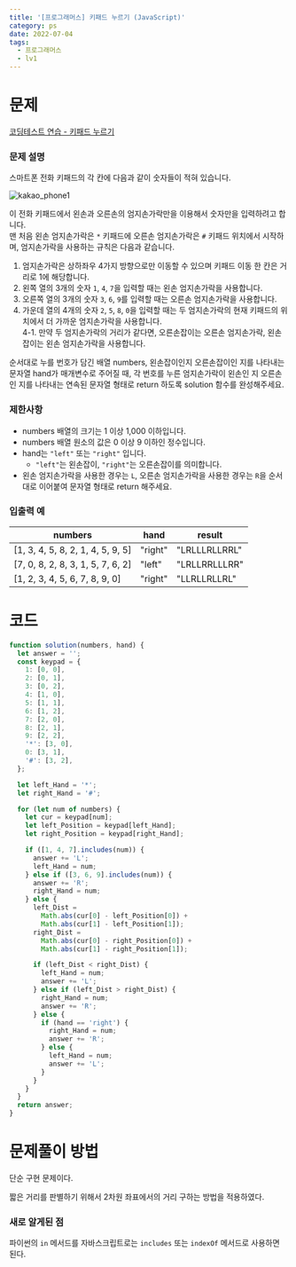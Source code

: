 ```yaml
---
title: '[프로그래머스] 키패드 누르기 (JavaScript)'
category: ps
date: 2022-07-04
tags:
  - 프로그래머스
  - lv1
---
```


# 문제

[코딩테스트 연습 - 키패드 누르기](https://school.programmers.co.kr/learn/courses/30/lessons/67256)

### 문제 설명

스마트폰 전화 키패드의 각 칸에 다음과 같이 숫자들이 적혀 있습니다.

![kakao_phone1](./image/kakao_phone1.png)

이 전화 키패드에서 왼손과 오른손의 엄지손가락만을 이용해서 숫자만을 입력하려고 합니다. <br/>
맨 처음 왼손 엄지손가락은 `*` 키패드에 오른손 엄지손가락은 `#` 키패드 위치에서 시작하며, 엄지손가락을 사용하는 규칙은 다음과 같습니다.

1. 엄지손가락은 상하좌우 4가지 방향으로만 이동할 수 있으며 키패드 이동 한 칸은 거리로 1에 해당합니다.
2. 왼쪽 열의 3개의 숫자 `1`, `4`, `7`을 입력할 때는 왼손 엄지손가락을 사용합니다.
3. 오른쪽 열의 3개의 숫자 `3`, `6`, `9`를 입력할 때는 오른손 엄지손가락을 사용합니다.
4. 가운데 열의 4개의 숫자 `2`, `5`, `8`, `0`을 입력할 때는 두 엄지손가락의 현재 키패드의 위치에서 더 가까운 엄지손가락을 사용합니다. <br/>
   4-1. 만약 두 엄지손가락의 거리가 같다면, 오른손잡이는 오른손 엄지손가락, 왼손잡이는 왼손 엄지손가락을 사용합니다.

순서대로 누를 번호가 담긴 배열 numbers, 왼손잡이인지 오른손잡이인 지를 나타내는 문자열 hand가 매개변수로 주어질 때, 각 번호를 누른 엄지손가락이 왼손인 지 오른손인 지를 나타내는 연속된 문자열 형태로 return 하도록 solution 함수를 완성해주세요.

### 제한사항

- numbers 배열의 크기는 1 이상 1,000 이하입니다.
- numbers 배열 원소의 값은 0 이상 9 이하인 정수입니다.
- hand는 `"left"` 또는 `"right"` 입니다.
  - `"left"`는 왼손잡이, `"right"`는 오른손잡이를 의미합니다.
- 왼손 엄지손가락을 사용한 경우는 `L`, 오른손 엄지손가락을 사용한 경우는 `R`을 순서대로 이어붙여 문자열 형태로 return 해주세요.

### 입출력 예

| numbers                           | hand    | result        |
| --------------------------------- | ------- | ------------- |
| [1, 3, 4, 5, 8, 2, 1, 4, 5, 9, 5] | "right" | "LRLLLRLLRRL" |
| [7, 0, 8, 2, 8, 3, 1, 5, 7, 6, 2] | "left"  | "LRLLRRLLLRR" |
| [1, 2, 3, 4, 5, 6, 7, 8, 9, 0]    | "right" | "LLRLLRLLRL"  |

# 코드

```jsx
function solution(numbers, hand) {
  let answer = '';
  const keypad = {
    1: [0, 0],
    2: [0, 1],
    3: [0, 2],
    4: [1, 0],
    5: [1, 1],
    6: [1, 2],
    7: [2, 0],
    8: [2, 1],
    9: [2, 2],
    '*': [3, 0],
    0: [3, 1],
    '#': [3, 2],
  };

  let left_Hand = '*';
  let right_Hand = '#';

  for (let num of numbers) {
    let cur = keypad[num];
    let left_Position = keypad[left_Hand];
    let right_Position = keypad[right_Hand];

    if ([1, 4, 7].includes(num)) {
      answer += 'L';
      left_Hand = num;
    } else if ([3, 6, 9].includes(num)) {
      answer += 'R';
      right_Hand = num;
    } else {
      left_Dist =
        Math.abs(cur[0] - left_Position[0]) +
        Math.abs(cur[1] - left_Position[1]);
      right_Dist =
        Math.abs(cur[0] - right_Position[0]) +
        Math.abs(cur[1] - right_Position[1]);

      if (left_Dist < right_Dist) {
        left_Hand = num;
        answer += 'L';
      } else if (left_Dist > right_Dist) {
        right_Hand = num;
        answer += 'R';
      } else {
        if (hand == 'right') {
          right_Hand = num;
          answer += 'R';
        } else {
          left_Hand = num;
          answer += 'L';
        }
      }
    }
  }
  return answer;
}
```

# 문제풀이 방법

단순 구현 문제이다.

짧은 거리를 판별하기 위해서 2차원 좌표에서의 거리 구하는 방법을 적용하였다.

### 새로 알게된 점

파이썬의 `in` 메서드를 자바스크립트로는 `includes` 또는 `indexOf` 메서드로 사용하면 된다.

